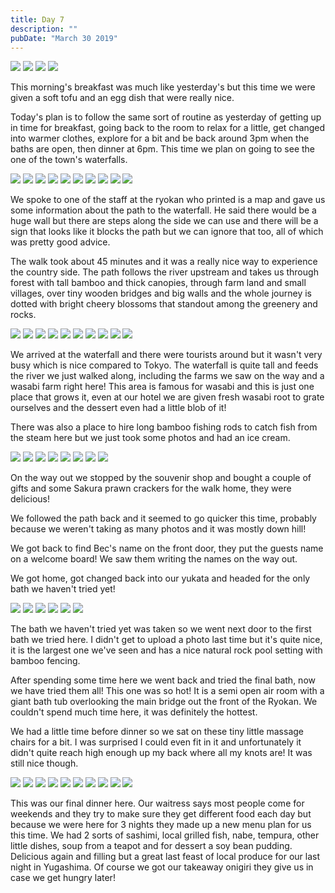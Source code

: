 ```yaml
---
title: Day 7
description: ""
pubDate: "March 30 2019"
---
```



<Grid>
  <Img src="2019-japan/9a78a35f-7f81-4582-83f9-67de81d8fe93-f60bfaa0af0aad82e884bd3be7eca351ac0ea93b.jpg" />
  <Img src="2019-japan/7f898b50-39df-4b6b-9cbd-0616feb48a94-9dcedf0538eeaf8dad73130426902e3e1651aa09.jpg" />
  <Img src="2019-japan/b9ad8fc1-edf0-4bb3-a5ad-70dc7d61a6df-c7c70db8ba4f134a699dfbc81470fa5ffa59df70.jpg" />
  <Img src="2019-japan/df55a746-9b2b-4230-8ab8-94c636362bcd-c7c70db8ba4f134a699dfbc81470fa5ffa59df70.jpg" />
</Grid>

This morning's breakfast was much like yesterday's but this time we were given a soft tofu and an egg dish that were really nice.

Today's plan is to follow the same sort of routine as yesterday of getting up in time for breakfast, going back to the room to relax for a little, get changed into warmer clothes, explore for a bit and be back around 3pm when the baths are open, then dinner at 6pm. This time we plan on going to see the one of the town's waterfalls.

<Grid>
  <Img src="2019-japan/8cb4a257-030c-4453-8833-1e01e6d36036-25dfda7510ecb04ba916b2ce3615de8d3effdfc5.jpg" />
  <Img src="2019-japan/53750af9-d426-4fc4-9d24-133e832b4fc2-b41ba3a6137f7d9d31424a5278b1c05c332899ff.jpg" />
  <Img src="2019-japan/a0ea441f-26df-4731-b1b8-b4734306c9b1-b41ba3a6137f7d9d31424a5278b1c05c332899ff.jpg" />
  <Img src="2019-japan/207d2d49-541f-4b08-b0b0-48da01fab681-f659097f5f95f72fb4ee220784d7a576d7e4612f.jpg" />
  <Img src="2019-japan/f7e216f5-6a93-4f38-932a-90d07af772e4-f659097f5f95f72fb4ee220784d7a576d7e4612f.jpg" />
  <Img src="2019-japan/1547d9d5-2206-43a9-8235-194f58d3ac29-39d5e29e5019829be7c159321584fc54275a1194.jpg" />
  <Img src="2019-japan/d8217931-a6ef-48df-b5d6-66c6fb6f9fbd-14fd1a49ab4b5a5bc5e133affca5205beda3d63d.jpg" />
  <Img src="2019-japan/e0ab460f-d8da-492e-8918-09b9dcbd2528-753044127a44ad892a01a8c3d202c65fb691f07e.jpg" />
  <Img src="2019-japan/005f4147-f12b-4c2c-a2cf-47bd12a7b9a6-753044127a44ad892a01a8c3d202c65fb691f07e.jpg" />
  <Img src="2019-japan/d29a1446-2402-4e65-b496-06dfcaf36e56-7ada9a7bcc5e938ed0ee3888de98192e80dd078b.jpg" />
</Grid>

We spoke to one of the staff at the ryokan who printed is a map and gave us some information about the path to the waterfall. He said there would be a huge wall but there are steps along the side we can use and there will be a sign that looks like it blocks the path but we can ignore that too, all of which was pretty good advice.

The walk took about 45 minutes and it was a really nice way to experience the country side. The path follows the river upstream and takes us through forest with tall bamboo and thick canopies, through farm land and small villages, over tiny wooden bridges and big walls and the whole journey is dotted with bright cheery blossoms that standout among the greenery and rocks.

<Grid>
  <Img src="2019-japan/eb1d2b3e-b0f2-4203-adac-726cd0d81c3b-f66650e623145b1fdc10f7e55b6df2bb0bed1689.jpg" />
  <Img src="2019-japan/ef79253d-c181-4f80-b65c-b4741b65eefe-ebffcac24de19c3bf7d2a7c8b9ad919a51057ce8.jpg" />
  <Img src="2019-japan/f683d7d8-b230-4755-b073-cef37eca38ee-f66650e623145b1fdc10f7e55b6df2bb0bed1689.jpg" />
  <Img src="2019-japan/32f2fdf0-64e9-46b2-b632-9b5349f174f4-15a01425f186c9fd1bdea9457e71e83a370034f4.jpg" />
  <Img src="2019-japan/78de9453-40f9-407b-a2fb-c7c9097bf8b1-15a01425f186c9fd1bdea9457e71e83a370034f4.jpg" />
  <Img src="2019-japan/a4833a28-4a18-4fed-8c38-dae216e45ede-c95831b74fc638240e94150d28f0945ca47a62c9.jpg" />
  <Img src="2019-japan/bb0e89ae-53e6-43e3-be68-abcfafe7e4a3-9570e25225e31738471cfd4fed9475e59950d247.jpg" />
  <Img src="2019-japan/951838c9-b16e-4c0e-ab64-7c045acee1cf-8e7252c6e96b0f32bcc7d7c22d50b08e59f436b6.jpg" />
  <Img src="2019-japan/4bc0bd17-a903-4183-b0c7-9f4c49e91875-5172b43eb6ea958826fb79f6389a490a29e8d892.jpg" />
  <Img src="2019-japan/3f72dc25-ab79-455b-9ea0-29243dd63146-5172b43eb6ea958826fb79f6389a490a29e8d892.jpg" />
</Grid>

We arrived at the waterfall and there were tourists around but it wasn't very busy which is nice compared to Tokyo. The waterfall is quite tall and feeds the river we just walked along, including the farms we saw on the way and a wasabi farm right here! This area is famous for wasabi and this is just one place that grows it, even at our hotel we are given fresh wasabi root to grate ourselves and the dessert even had a little blob of it!

There was also a place to hire long bamboo fishing rods to catch fish from the steam here but we just took some photos and had an ice cream.

<Grid>
  <Img src="2019-japan/242f1fd4-d198-4f89-838d-411537a3a94d-100c6761e9f389de87cf95358366f0d5753d5861.jpg" />
  <Img src="2019-japan/f287d861-80f8-447f-bf25-310fdd0bd2ea-def50e4a49eceb085ba00ea4229c8d8c9aaa82ce.jpg" />
  <Img src="2019-japan/03c966cc-0a90-4738-bb89-260cda069a6f-def50e4a49eceb085ba00ea4229c8d8c9aaa82ce.jpg" />
  <Img src="2019-japan/a49a4761-f639-4427-86cf-d11fc99e6ddc-9da480a39d96de981ff1be2d69b98102a937d73e.jpg" />
  <Img src="2019-japan/1d0967ab-52c6-46aa-97ac-6c92cc806038-3060c8c8c9d39b401a7f275740d1a86fae4fecf8.jpg" />
  <Img src="2019-japan/0fd8b163-5f37-4ae4-9bed-78dca2e9a56f-3060c8c8c9d39b401a7f275740d1a86fae4fecf8.jpg" />
  <Img src="2019-japan/0907bd25-0ba7-4c99-9027-2df51538c6e5-7e562c05f02ad4139bd36999f26c4e5b943607e0.jpg" />
  <Img src="2019-japan/0736c576-7a10-46ae-a9e0-a15ba155f64c-7e562c05f02ad4139bd36999f26c4e5b943607e0.jpg" />
</Grid>

On the way out we stopped by the souvenir shop and bought a couple of gifts and some Sakura prawn crackers for the walk home, they were delicious!

We followed the path back and it seemed to go quicker this time, probably because we weren't taking as many photos and it was mostly down hill!

We got back to find Bec's name on the front door, they put the guests name on a welcome board! We saw them writing the names on the way out.

We got home, got changed back into our yukata and headed for the only bath we haven't tried yet!

<Grid>
  <Img src="2019-japan/4d5e4eb7-559e-41ef-b748-51d8f8ffc6e6-50eab041edbea99e282e0301e1a6d132c099d476.jpg" />
  <Img src="2019-japan/29743cd2-1dcf-48f4-b5c4-6ffb2cd2795a-50eab041edbea99e282e0301e1a6d132c099d476.jpg" />
  <Img src="2019-japan/02309cbb-0c38-45ef-a82e-3b2e04ebdc67-0c7478b761882296bfe5dc92d7667b2c29ed8ff0.jpg" />
  <Img src="2019-japan/9088fceb-2136-4792-9d8b-bff7a465527e-0c7478b761882296bfe5dc92d7667b2c29ed8ff0.jpg" />
  <Img src="2019-japan/534a5927-02fa-49dd-89de-a2dee22d5b04-9b11c6848e7c67dbd45b8d4606a5e84decac0e8a.jpg" />
  <Img src="2019-japan/06a63ab7-88f0-4507-920c-d2fa78357db8-9b11c6848e7c67dbd45b8d4606a5e84decac0e8a.jpg" />
</Grid>

The bath we haven't tried yet was taken so we went next door to the first bath we tried here. I didn't get to upload a photo last time but it's quite nice, it is the largest one we've seen and has a nice natural rock pool setting with bamboo fencing.

After spending some time here we went back and tried the final bath, now we have tried them all! This one was so hot! It is a semi open air room with a giant bath tub overlooking the main bridge out the front of the Ryokan. We couldn't spend much time here, it was definitely the hottest.

We had a little time before dinner so we sat on these tiny little massage chairs for a bit. I was surprised I could even fit in it and unfortunately it didn't quite reach high enough up my back where all my knots are! It was still nice though.

<Grid>
  <Img src="2019-japan/e6ca2a9d-d9e0-4eea-81ea-3a1590b46ac7-9ee73d7caae356d3acc6f17ab2b42d292ee80363.jpg" />
  <Img src="2019-japan/c18167e2-bc8d-4f53-bb3e-bad7b41f5b1b-c910015aad0491fe197bd5105b25eddd8d40b903.jpg" />
  <Img src="2019-japan/42fbc998-e38a-4756-9890-d64da453c606-c910015aad0491fe197bd5105b25eddd8d40b903.jpg" />
  <Img src="2019-japan/2bb13b00-d20b-4901-939a-a71169fd9ebc-04c300f306d53d5617d0ce1d490981441e877b6e.jpg" />
  <Img src="2019-japan/86100a55-0da8-47f7-af07-8949ffd4e6f8-eef9abeb1891ffb755e0559e788f0a30f7099b02.jpg" />
  <Img src="2019-japan/629db610-1242-42ec-b336-cafd66714401-eef9abeb1891ffb755e0559e788f0a30f7099b02.jpg" />
  <Img src="2019-japan/ebc5b0e6-0868-41a7-861a-f7842f62e62f-84d3ddbf8b1e673f2f7a8ffd4449e718fea6eaed.jpg" />
  <Img src="2019-japan/33f5f262-696a-4849-adad-0e20ae86c786-e732186db396af8bdd3f35cb86a8e3be80c728d1.jpg" />
  <Img src="2019-japan/57f7b250-0219-49af-9cc3-136c6ee17b0b-f1364f1dd216b41f31a915c4ceb26ede3fa15548.jpg" />
  <Img src="2019-japan/cbfaf277-fc9d-48d8-8183-0ee82dbf4730-f1364f1dd216b41f31a915c4ceb26ede3fa15548.jpg" />
</Grid>

This was our final dinner here. Our waitress says most people come for weekends and they try to make sure they get different food each day but because we were here for 3 nights they made up a new menu plan for us this time. We had 2 sorts of sashimi, local grilled fish, nabe, tempura, other little dishes, soup from a teapot and for dessert a soy bean pudding. Delicious again and filling but a great last feast of local produce for our last night in Yugashima. Of course we got our takeaway onigiri they give us in case we get hungry later!
